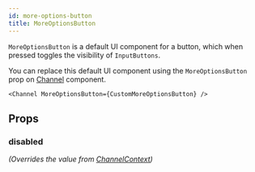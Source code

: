```yaml
---
id: more-options-button
title: MoreOptionsButton
---
```



`MoreOptionsButton` is a default UI component for a button, which when pressed toggles the visibility of `InputButtons`.

You can replace this default UI component using the `MoreOptionsButton` prop on [Channel](../core-components/channel) component.

```tsx
<Channel MoreOptionsButton={CustomMoreOptionsButton} />
```

## Props

### disabled

_(Overrides the value from [ChannelContext](../../contexts/channel-context))_

<Disabled />